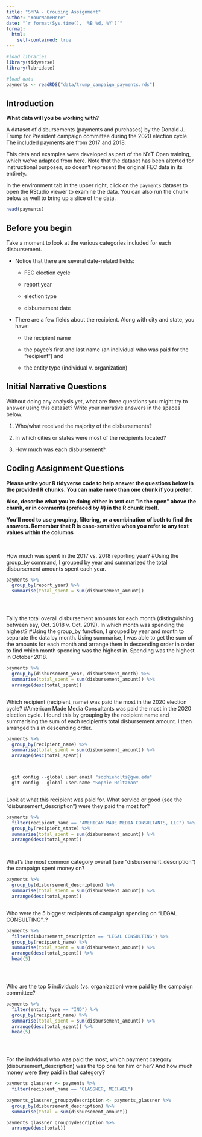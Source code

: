 ```yaml
---
title: "SMPA - Grouping Assignment"
author: "YourNameHere"
date: "`r format(Sys.time(), '%B %d, %Y')`"
format:
  html:
    self-contained: true
---
```


```r

#load libraries
library(tidyverse)
library(lubridate)

#load data
payments <- readRDS("data/trump_campaign_payments.rds")

```

## Introduction

**What data will you be working with?**

A dataset of disbursements (payments and purchases) by the Donald J. Trump for President campaign committee during the 2020 election cycle. The included payments are from 2017 and 2018.

This data and examples were developed as part of the NYT Open training, which we've adapted from here. Note that the dataset has been alterted for instructional purposes, so doesn't represent the original FEC data in its entirety.

In the environment tab in the upper right, click on the `payments` dataset to open the RStudio viewer to examine the data. You can also run the chunk below as well to bring up a slice of the data.

```r

head(payments)


```

## Before you begin

Take a moment to look at the various categories included for each disbursement.

-   Notice that there are several date-related fields:

    -   FEC election cycle

    -   report year

    -   election type

    -   disbursement date

-   There are a few fields about the recipient. Along with city and state, you have:

    -   the recipient name

    -   the payee's first and last name (an individual who was paid for the "recipient") and

    -   the entity type (individual v. organization)

## Initial Narrative Questions

Without doing any analysis yet, what are three questions you might try to answer using this dataset? Write your narrative answers in the spaces below.

1.  Who/what received the majority of the disbursements?

2.  In which cities or states were most of the recipients located?

3.  How much was each disbursement? 

## Coding Assignment Questions

**Please write your R tidyverse code to help answer the questions below in the provided R chunks. You can make more than one chunk if you prefer.**

**Also, describe what you're doing either in text out "in the open" above the chunk, or in comments (prefaced by #) in the R chunk itself.**

**You'll need to use grouping, filtering, or a combination of both to find the answers. Remember that R is case-sensitive when you refer to any text values within the columns**

<br>

How much was spent in the 2017 vs. 2018 reporting year?
#Using the group_by command, I grouped by year and summarized the total disbursement amounts spent each year. 

```r



payments %>% 
  group_by(report_year) %>% 
  summarise(total_spent = sum(disbursement_amount))





```

Tally the total overall disbursement amounts for each month (distinguishing between say, Oct. 2018 v. Oct. 2019). In which month was spending the highest?
#Using the group_by function, I grouped by year and month to separate the data by month. Using summarise, I was able to get the sum of the amounts for each month and arrange them in descending order in order to find which month spending was the highest in. Spending was the highest in October 2018.
```r



payments %>% 
  group_by(disbursement_year, disbursement_month) %>% 
  summarise(total_spent = sum(disbursement_amount)) %>% 
  arrange(desc(total_spent))



```

Which recipient (recipient_name) was paid the most in the 2020 election cycle?
#American Made Media Consultants was paid the most in the 2020 election cycle. I found this by grouping by the recipient name and summarising the sum of each recipient's total disbursement amount. I then arranged this in descending order.
```r


payments %>% 
  group_by(recipient_name) %>% 
  summarise(total_spent = sum(disbursement_amount)) %>% 
  arrange(desc(total_spent))



  git config --global user.email "sophieholtz@gwu.edu"
  git config --global user.name "Sophie Holtzman"



```

Look at what this recipient was paid for. What service or good (see the "disbursement_description") were they paid the most for?

```r

payments %>% 
  filter(recipient_name == "AMERICAN MADE MEDIA CONSULTANTS, LLC") %>% 
  group_by(recipient_state) %>% 
  summarise(total_spent = sum(disbursement_amount)) %>% 
  arrange(desc(total_spent))




```

What's the most common category overall (see "disbursement_description") the campaign spent money on?

```r


payments %>% 
  group_by(disbursement_description) %>% 
  summarise(total_spent = sum(disbursement_amount)) %>% 
  arrange(desc(total_spent))



```

Who were the 5 biggest recipients of campaign spending on "LEGAL CONSULTING"..?

```r


payments %>% 
  filter(disbursement_description == "LEGAL CONSULTING") %>% 
  group_by(recipient_name) %>% 
  summarise(total_spent = sum(disbursement_amount)) %>% 
  arrange(desc(total_spent)) %>% 
  head(5)





```


Who are the top 5 individuals (vs. organization) were paid by the campaign committee?

```r


payments %>% 
  filter(entity_type == "IND") %>% 
  group_by(recipient_name) %>% 
  summarise(total_spent = sum(disbursement_amount)) %>% 
  arrange(desc(total_spent)) %>% 
  head(5)





```


For the indvidual who was paid the most, which payment category (disbursement_description) was the top one for him or her? And how much money were they paid in that category?

```r


payments_glassner <- payments %>% 
  filter(recipient_name == "GLASSNER, MICHAEL") 
  
payments_glassner_groupbydescription <- payments_glassner %>% 
  group_by(disbursement_description) %>%
  summarise(total = sum(disbursement_amount)) 

payments_glassner_groupbydescription %>% 
  arrange(desc(total))





```
